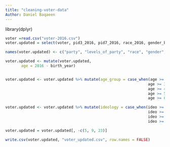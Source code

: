 ```yaml
---
title: "cleaning-voter-data"
Author: Daniel Baqaeen 
---
```


library(dplyr)

<!-- Choosing the needed columns  -->


```r
voter =read.csv("voter-2016.csv")
voter.updated = select(voter, pid3_2016, pid7_2016, race_2016, gender_baseline, birthyr_baseline, educ_2016, inputstate_2016, presvote16post_2016, ideo5_2016, imiss_c_2016, imiss_d_2016, imiss_g_2016, imiss_j_2016, imiss_l_2016, imiss_t_2016, imiss_x_2016, imiss_y_2016, abortview3_2016, gaymar_2016, police_threat_2016, envwarm_2016, pew_religimp_2016)
```

<!-- Renaming the header -->

```r
names(voter.updated) <- c("party", "levels_of_party", "race", "gender", "birth_year", "education", "state_of_residence", "president_voted_for", "ideo", "immigration_importance", "environment_importance", "gay_rights_importance", "health_care_importance", "climate_change_importance", "abortion_importance", "racial_equality_importance", "gender_equality_importance", "legality_abortion", "gay_marriage", "police_racial_bias", "global_warming", "religion_importance") 
```

```r
voter.updated <- mutate(voter.updated,
       age = 2016 - birth_year)


voter.updated <- voter.updated %>% mutate(age_group = case_when(age >= 18  & age <= 29 ~ '1',
                                                               age >= 30  & age <= 39 ~ '2',
                                                               age >= 40  & age <= 49 ~ '3',
                                                               age >= 50  & age <= 64 ~ '4',
                                                               age >= 65 ~ '5'))


```


```r
voter.updated <- voter.updated %>% mutate(ideology = case_when(ideo >= 1  & ideo <= 2 ~ '1',
                                                               ideo >= 3  & ideo < 4 ~ '3',
                                                               ideo >= 4  & ideo <= 5 ~ '2',
                                                               ideo >= 5 ~ '4'))

```

```r
voter.updated = voter.updated[, -c(5, 9, 23)]
```

```r
write.csv(voter.updated, "voter_updated.csv", row.names = FALSE)
```

